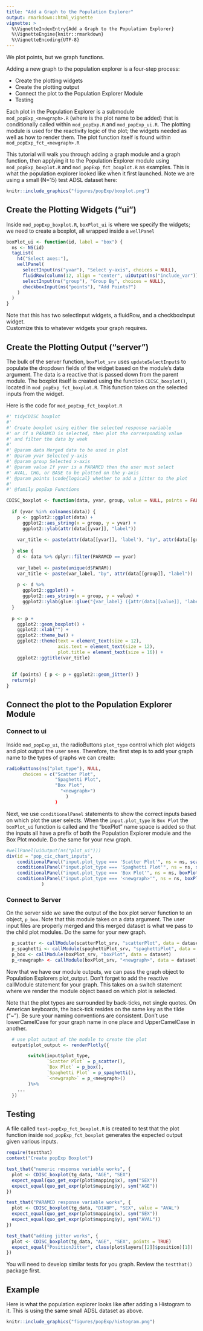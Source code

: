 ```yaml
---
title: "Add a Graph to the Population Explorer"
output: rmarkdown::html_vignette
vignette: >
  %\VignetteIndexEntry{Add a Graph to the Population Explorer}
  %\VignetteEngine{knitr::rmarkdown}
  %\VignetteEncoding{UTF-8}
---
```


We plot points, but we graph functions.

Adding a new graph to the population explorer is a four-step process:

- Create the plotting widgets
- Create the plotting output
- Connect the plot to the Population Explorer Module
- Testing 

Each plot in the Population Explorer is a submodule `mod_popExp_<newgraph>.R` (where <newgraph> is the plot name to be added) that is conditionally called within `mod_popExp.R` and `mod_popExp_ui.R`. The plotting module is used for the reactivity logic of the plot; the widgets needed as well as how to render them. The plot function itself is found within `mod_popExp_fct_<newgraph>.R`

This tutorial will walk you through adding a graph module and a graph function, then applying it to the Population Explorer module using `mod_popExp_boxplot.R` and `mod_popExp_fct_boxplot.R` as examples.
This is what the population explorer looked like when it first launched.  Note we are using a small (N=15) test ADSL dataset here:

```r
knitr::include_graphics("figures/popExp/boxplot.png")
```

## Create the Plotting Widgets ("ui")

Inside `mod_popExp_boxplot.R`, `boxPlot_ui` is where we specify the widgets; we need to create a boxplot, all wrapped inside a `wellPanel`
```r
boxPlot_ui <- function(id, label = "box") {
  ns <- NS(id)
  tagList(
    h4("Select axes:"),
    wellPanel(
      selectInput(ns("yvar"), "Select y-axis", choices = NULL),
      fluidRow(column(12, align = "center", uiOutput(ns("include_var")))),
      selectInput(ns("group"), "Group By", choices = NULL),
      checkboxInput(ns("points"), "Add Points?")
    )
  )
}
```

Note that this has two selectInput widgets, a fluidRow, and a checkboxInput widget.<br>
Customize this to whatever widgets your graph requires.

## Create the Plotting Output ("server")

The bulk of the server function, `boxPlot_srv` uses `updateSelectInput`s to populate the dropdown fields of the widget based on the module's data argument. The data is a reactive that is passed down from the parent module. The boxplot itself is created using the function `CDISC_boxplot()`, located in `mod_popExp_fct_boxplot.R`. This function takes on the selected inputs from the widget.

Here is the code for `mod_popExp_fct_boxplot.R`

```r
#' tidyCDISC boxplot
#' 
#' Create boxplot using either the selected response variable
#' or if a PARAMCD is selected, then plot the corresponding value
#' and filter the data by week
#' 
#' @param data Merged data to be used in plot
#' @param yvar Selected y-axis 
#' @param group Selected x-axis 
#' @param value If yvar is a PARAMCD then the user must select 
#' AVAL, CHG, or BASE to be plotted on the y-axis
#' @param points \code{logical} whether to add a jitter to the plot
#' 
#' @family popExp Functions

CDISC_boxplot <- function(data, yvar, group, value = NULL, points = FALSE) {
  
  if (yvar %in% colnames(data)) {
    p <- ggplot2::ggplot(data) + 
      ggplot2::aes_string(x = group, y = yvar) +
      ggplot2::ylab(attr(data[[yvar]], "label"))
    
    var_title <- paste(attr(data[[yvar]], 'label'), "by", attr(data[[group]], "label"))
    
  } else {
    d <- data %>% dplyr::filter(PARAMCD == yvar)
    
    var_label <- paste(unique(d$PARAM))
    var_title <- paste(var_label, "by", attr(data[[group]], "label"))
    
    p <- d %>%
      ggplot2::ggplot() +
      ggplot2::aes_string(x = group, y = value) +
      ggplot2::ylab(glue::glue("{var_label} ({attr(data[[value]], 'label')})"))
  }
  
  p <- p + 
    ggplot2::geom_boxplot() +
    ggplot2::xlab("") +
    ggplot2::theme_bw() +
    ggplot2::theme(text = element_text(size = 12),
                   axis.text = element_text(size = 12),
                   plot.title = element_text(size = 16)) +
    ggplot2::ggtitle(var_title)
  
  
  if (points) { p <- p + ggplot2::geom_jitter() }
  return(p)
}
```

## Connect the plot to the Population Explorer Module

### Connect to ui

Inside `mod_popExp_ui`, the radioButtons `plot_type` control which plot widgets and plot output the user sees. Therefore, the first step is to add your graph name to the types of graphs we can create:


```r
radioButtons(ns("plot_type"), NULL, 
      choices = c("Scatter Plot", 
                  "Spaghetti Plot", 
                  "Box Plot",
	                "<newgraph>")
                      )
                  )
```

Next, we use `conditionalPanel` statements to show the correct inputs based on which plot the user selects. When the `input.plot_type` is `Box Plot` the `boxPlot_ui` function is called and the "boxPlot" name space is added so that the inputs all have a prefix of both the Population Explorer module and the Box Plot module.  Do the same for your new graph.

```r
#wellPanel(uiOutput(ns("plot_ui")))
div(id = "pop_cic_chart_inputs", 
    conditionalPanel("input.plot_type === 'Scatter Plot'", ns = ns, scatterPlot_ui(ns("scatterPlot"))),
    conditionalPanel("input.plot_type === 'Spaghetti Plot'", ns = ns, spaghettiPlot_ui(ns("spaghettiPlot"))),
    conditionalPanel("input.plot_type === 'Box Plot'", ns = ns, boxPlot_ui(ns("boxPlot"))),
    conditionalPanel("input.plot_type === '<newgraph>'", ns = ns, boxPlot_ui(ns("<newgraph>")))
             )
```


### Connect to Server

On the server side we save the output of the box plot server function to an object, `p_box`. Note that this module takes on a data argument. The user input files are properly merged and this merged dataset is what we pass to the child plot modules. Do the same for your new graph.

```r
  p_scatter <- callModule(scatterPlot_srv, "scatterPlot", data = dataset)
  p_spaghetti <- callModule(spaghettiPlot_srv, "spaghettiPlot", data = dataset)
  p_box <- callModule(boxPlot_srv, "boxPlot", data = dataset)
  p_<newgraph> <- callModule(boxPlot_srv, "<newgraph>", data = dataset)
```

Now that we have our module outputs, we can pass the graph object to Population Explorers plot_output. Don't forget to add the reactive callModule statement for your graph.  This takes on a switch statement where we render the module object based on which plot is selected. 

Note that the plot types are surrounded by back-ticks, not single quotes.  On American keyboards, the back-tick resides on the same key as the tilde ("~").  Be sure your naming conventions are consistent.  Don't use lowerCamelCase for your graph name in one place and UpperCamelCase in another.
  
```r
  # use plot output of the module to create the plot 
  output$plot_output <- renderPlotly({

        switch(input$plot_type,
               `Scatter Plot` = p_scatter(),
               `Box Plot` = p_box(),
               `Spaghetti Plot` = p_spaghetti(),
			   `<newgraph>` = p_<newgraph>()
        )%>% 
    ...
  })
```
## Testing

A file called `test-popExp_fct_boxplot.R` is created to test that the plot function inside `mod_popExp_fct_boxplot` generates the expected output given various inputs.

```r
require(testthat)
context("Create popExp Boxplot")

test_that("numeric response variable works", {
  plot <- CDISC_boxplot(tg_data, "AGE", "SEX")
  expect_equal(quo_get_expr(plot$mapping$x), sym("SEX"))
  expect_equal(quo_get_expr(plot$mapping$y), sym("AGE"))
})

test_that("PARAMCD response variable works", {
  plot <- CDISC_boxplot(tg_data, "DIABP", "SEX", value = "AVAL")
  expect_equal(quo_get_expr(plot$mapping$x), sym("SEX"))
  expect_equal(quo_get_expr(plot$mapping$y), sym("AVAL"))
})

test_that("adding jitter works", {
  plot <- CDISC_boxplot(tg_data, "AGE", "SEX", points = TRUE)
  expect_equal("PositionJitter", class(plot$layers[[2]]$position)[1])
})
```

You will need to develop similar tests for you graph.  Review the `testthat()` package first.

## Example

Here is what the population explorer looks like after adding a Histogram to it.
This is using the same small ADSL dataset as above.

```r
knitr::include_graphics("figures/popExp/histogram.png")
```

